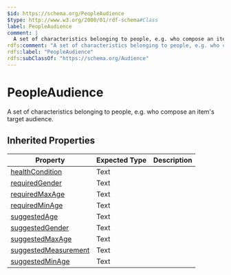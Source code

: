 ```yaml
---
$id: https://schema.org/PeopleAudience
$type: http://www.w3.org/2000/01/rdf-schema#Class
label: PeopleAudience
comment: |
  A set of characteristics belonging to people, e.g. who compose an item's target audience.
rdfs:comment: "A set of characteristics belonging to people, e.g. who compose an item's target audience."
rdfs:label: "PeopleAudience"
rdfs:subClassOf: "https://schema.org/Audience"
---
```


# PeopleAudience

A set of characteristics belonging to people, e.g. who compose an item's target audience.

## Inherited Properties

| Property | Expected Type | Description |
| --- | --- | --- |
| [healthCondition](https://schema.org/healthCondition) | Text |  |
| [requiredGender](https://schema.org/requiredGender) | Text |  |
| [requiredMaxAge](https://schema.org/requiredMaxAge) | Text |  |
| [requiredMinAge](https://schema.org/requiredMinAge) | Text |  |
| [suggestedAge](https://schema.org/suggestedAge) | Text |  |
| [suggestedGender](https://schema.org/suggestedGender) | Text |  |
| [suggestedMaxAge](https://schema.org/suggestedMaxAge) | Text |  |
| [suggestedMeasurement](https://schema.org/suggestedMeasurement) | Text |  |
| [suggestedMinAge](https://schema.org/suggestedMinAge) | Text |  |
